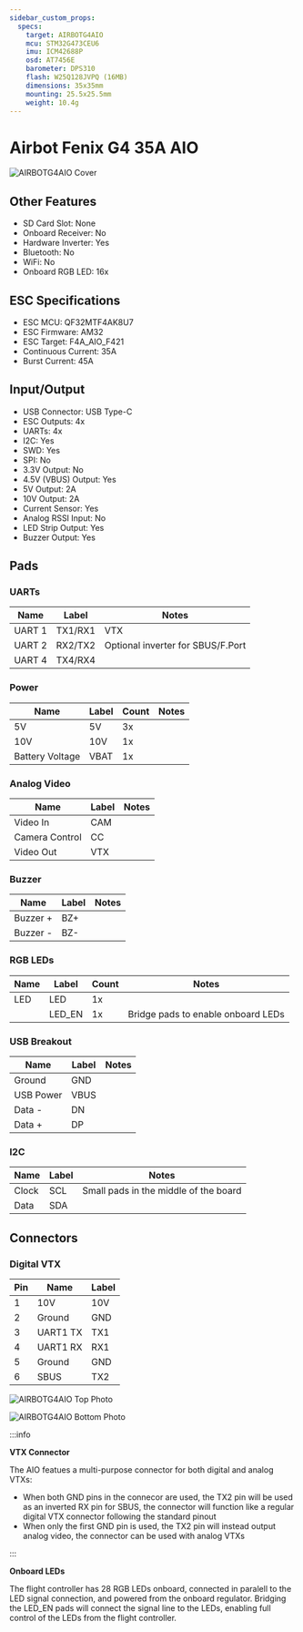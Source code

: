 ```yaml
---
sidebar_custom_props:
  specs:
    target: AIRBOTG4AIO
    mcu: STM32G473CEU6
    imu: ICM42688P
    osd: AT7456E
    barometer: DPS310
    flash: W25Q128JVPQ (16MB)
    dimensions: 35x35mm
    mounting: 25.5x25.5mm
    weight: 10.4g
---
```



# Airbot Fenix G4 35A AIO

<Tabs>

<TabItem value="specifications" label="Specifications" default>

<SpecGrid>

![AIRBOTG4AIO Cover](./AIRBOTG4AIO-images/AIRBOTG4AIO-cover.png)

</SpecGrid>

## Other Features

- SD Card Slot: None
- Onboard Receiver: No
- Hardware Inverter: Yes
- Bluetooth: No
- WiFi: No
- Onboard RGB LED: 16x

## ESC Specifications

- ESC MCU: QF32MTF4AK8U7
- ESC Firmware: AM32
- ESC Target: F4A_AIO_F421
- Continuous Current: 35A
- Burst Current: 45A

## Input/Output

- USB Connector: USB Type-C
- ESC Outputs: 4x
- UARTs: 4x
- I2C: Yes
- SWD: Yes
- SPI: No
- 3.3V Output: No
- 4.5V (VBUS) Output: Yes
- 5V Output: 2A
- 10V Output: 2A
- Current Sensor: Yes
- Analog RSSI Input: No
- LED Strip Output: Yes
- Buzzer Output: Yes

## Pads

### UARTs

| Name   | Label   | Notes                             |
| ------ | ------- | --------------------------------- |
| UART 1 | TX1/RX1 | VTX                               |
| UART 2 | RX2/TX2 | Optional inverter for SBUS/F.Port |
| UART 4 | TX4/RX4 |                                   |

### Power

| Name            | Label | Count | Notes |
| --------------- | ----- | ----- | ----- |
| 5V              | 5V    | 3x    |       |
| 10V             | 10V   | 1x    |       |
| Battery Voltage | VBAT  | 1x    |       |

### Analog Video

| Name           | Label | Notes |
| -------------- | ----- | ----- |
| Video In       | CAM   |       |
| Camera Control | CC    |       |
| Video Out      | VTX   |       |

### Buzzer

| Name     | Label | Notes |
| -------- | ----- | ----- |
| Buzzer + | BZ+   |       |
| Buzzer - | BZ-   |       |

### RGB LEDs

| Name | Label  | Count | Notes                              |
| ---- | ------ | ----- | ---------------------------------- |
| LED  | LED    | 1x    |                                    |
|      | LED_EN | 1x    | Bridge pads to enable onboard LEDs |

### USB Breakout

| Name      | Label | Notes |
| --------- | ----- | ----- |
| Ground    | GND   |       |
| USB Power | VBUS  |       |
| Data -    | DN    |       |
| Data +    | DP    |       |

### I2C

| Name  | Label | Notes                                 |
| ----- | ----- | ------------------------------------- |
| Clock | SCL   | Small pads in the middle of the board |
| Data  | SDA   |                                       |

## Connectors

### Digital VTX

| Pin | Name     | Label |
| --- | -------- | ----- |
| 1   | 10V      | 10V   |
| 2   | Ground   | GND   |
| 3   | UART1 TX | TX1   |
| 4   | UART1 RX | RX1   |
| 5   | Ground   | GND   |
| 6   | SBUS     | TX2   |

</TabItem>

<TabItem value="wiring" label="Wiring Diagrams">

</TabItem>

<TabItem value="photos" label="Photos">

![AIRBOTG4AIO Top Photo](./AIRBOTG4AIO-images/AIRBOTG4AIO-top.png)

![AIRBOTG4AIO Bottom Photo](./AIRBOTG4AIO-images/AIRBOTG4AIO-bottom.png)

</TabItem>

<TabItem value="notes" label="Notes">

:::info

**VTX Connector**

The AIO featues a multi-purpose connector for both digital and analog VTXs:

- When both GND pins in the connecor are used, the TX2 pin will be used as an inverted RX pin for SBUS, the connector will function like a regular digital VTX connector following the standard pinout
- When only the first GND pin is used, the TX2 pin will instead output analog video, the connector can be used with analog VTXs

:::

**Onboard LEDs**

The flight controller has 28 RGB LEDs onboard, connected in paralell to the LED signal connection, and powered from the onboard regulator. Bridging the LED_EN pads will connect the signal line to the LEDs, enabling full control of the LEDs from the flight controller.

</TabItem>
	
</Tabs>
